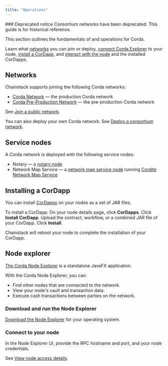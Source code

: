 ```yaml
---
title: "Operations"
---
```


<Warning>
  ### Deprecated notice
  Consortium networks have been deprecated. This guide is for historical reference.
</Warning>

This section outlines the fundamentals of and operations for Corda.

Learn what [networks](/docs/corda-operations#networks) you can join or deploy, [connect Corda Explorer](/docs/corda-operations#node-explorer) to your node, [install a CorDapp](/docs/corda-operations#installing-a-cordapp), and [interact with the node](/docs/corda-tooling) and the installed CorDapps.

## Networks

Chainstack supports joining the following Corda networks:

* [Corda Network](https://corda.network/) — the production Corda network
* [Corda Pre-Production Network](https://corda.network/participation/preprod) — the pre-production Corda network

See [Join a public network](/docs/manage-your-networks#join-a-public-network).

You can also deploy your own Corda network. See [Deploy a consortium network](/docs/deploy-a-consortium-network).

## Service nodes

A Corda network is deployed with the following service nodes:

* Notary — a [notary node](/docs/about-corda#notary-service)
* Network Map Service — a [network map service node](/docs/about-corda#network-map-service) running [Cordite Network Map Service](https://gitlab.com/cordite/network-map-service)

## Installing a CorDapp

You can install [CorDapps](/docs/about-corda#cordapp) on your nodes as a set of JAR files.

To install a CorDapp:
<Steps>
  <Step>
    On your node details page, click **CorDapps**.
  </Step>
  <Step>
    Click **Install CorDapp**.
  </Step>
  <Step>
    Upload the contract, workflow, or a combined JAR file of your CorDapp.
  </Step>
  <Step>
    Click **Install**.
  </Step>
</Steps>

Chainstack will reboot your node to complete the installation of your CorDapp.

## Node explorer

[The Corda Node Explorer](https://docs.corda.net/node-explorer.html) is a standalone JavaFX application.

With the Corda Node Explorer, you can:

* Find other nodes that are connected to the network.
* View your node's vault and transaction data.
* Execute cash transactions between parties on the network.

### Download and run the Node Explorer

[Download the Node Explorer](https://github.com/corda/node-explorer/releases) for your operating system.

### Connect to your node

In the Node Explorer UI, provide the RPC hostname and port, and your node credentials.

See [View node access details](/docs/manage-your-consortium-network#view-node-access-details).
